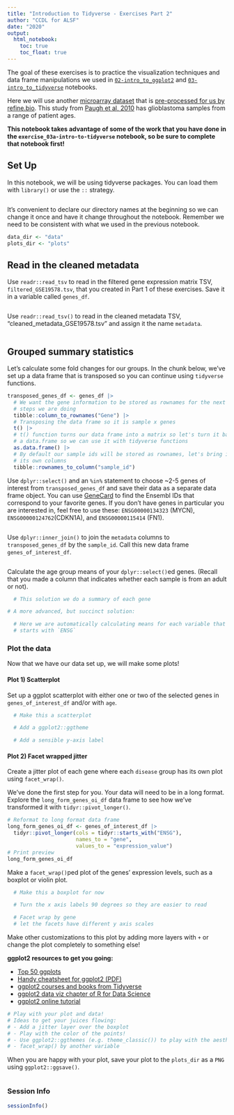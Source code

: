 ```yaml
---
title: "Introduction to Tidyverse - Exercises Part 2"
author: "CCDL for ALSF"
date: "2020"
output:
  html_notebook:
    toc: true
    toc_float: true
---
```


The goal of these exercises is to practice the visualization techniques and
data frame manipulations we used in [`02-intro_to_ggplot2`](02-intro_to_ggplot2-live.Rmd) and [`03-intro_to_tidyverse`](03-intro_to_tidyverse-live.Rmd) notebooks.

Here we will use another [microarray dataset](https://www.refine.bio/experiments/GSE19578/integrated-molecular-genetic-profiling-of-pediatric-high-grade-gliomas-reveals-key-differences-with-adult-disease) that is [pre-processed for us by refine.bio](http://docs.refine.bio/en/latest/main_text.html#processing-information).
This study from [Paugh et al, 2010](https://www.ncbi.nlm.nih.gov/pmc/articles/PMC2903336/) has glioblastoma samples from a range of patient ages.

**This notebook takes advantage of some of the work that you have done in the `exercise_03a-intro-to-tidyverse` notebook, so be sure to complete that notebook first!**

## Set Up

In this notebook, we will be using tidyverse packages.
You can load them with `library()` or use the `::` strategy.

```r

```

It's convenient to declare our directory names at the beginning so we can change it once and have it change throughout the notebook.
Remember we need to be consistent with what we used in the previous notebook.

```r
data_dir <- "data"
plots_dir <- "plots"
```

## Read in the cleaned metadata

Use `readr::read_tsv` to read in the filtered gene expression matrix TSV, `filtered_GSE19578.tsv`, that you created in Part 1 of these exercises.
Save it in a variable called `genes_df`.

```r

```

Use `readr::read_tsv()` to read in the cleaned metadata TSV, "cleaned_metadata_GSE19578.tsv" and assign it the name `metadata`.

```r

```

## Grouped summary statistics

Let's calculate some fold changes for our groups.
In the chunk below, we've set up a data frame that is transposed so you can continue using `tidyverse` functions.

```r
transposed_genes_df <- genes_df |>
  # We want the gene information to be stored as rownames for the next set of
  # steps we are doing
  tibble::column_to_rownames("Gene") |>
  # Transposing the data frame so it is sample x genes
  t() |>
  # t() function turns our data frame into a matrix so let's turn it back to
  # a data.frame so we can use it with tidyverse functions
  as.data.frame() |>
  # By default our sample ids will be stored as rownames, let's bring it out as
  # its own columns
  tibble::rownames_to_column("sample_id")
```

Use `dplyr::select()` and an `%in%` statement to choose ~2-5 genes of interest from `transposed_genes_df` and save their data as a separate data frame object.
You can use [GeneCard](https://www.genecards.org/) to find the Ensembl IDs that correspond to your favorite genes.
If you don't have genes in particular you are interested in, feel free to use these:
`ENSG00000134323` (MYCN), `ENSG00000124762`(CDKN1A), and
`ENSG00000115414` (FN1).

```r

```

Use `dplyr::inner_join()` to join the `metadata` columns to `transposed_genes_df` by the `sample_id`.
Call this new data frame `genes_of_interest_df`.

```r

```

Calculate the age group means of your `dplyr::select()`ed genes.
(Recall that you made a column that indicates whether each sample is from an adult or not).

```r

  # This solution we do a summary of each gene

# A more advanced, but succinct solution:

  # Here we are automatically calculating means for each variable that
  # starts with `ENSG`

```

### Plot the data

Now that we have our data set up, we will make some plots!

#### Plot 1) Scatterplot

Set up a ggplot scatterplot with either one or two of the selected genes in `genes_of_interest_df` and/or with `age`.

```r

  # Make this a scatterplot

  # Add a ggplot2::ggtheme

  # Add a sensible y-axis label

```

#### Plot 2) Facet wrapped jitter

Create a jitter plot of each gene where each `disease` group has its own plot using `facet_wrap()`.

We've done the first step for you.
Your data will need to be in a long format.
Explore the `long_form_genes_oi_df` data frame to see how we've transformed it with `tidyr::pivot_longer()`.

```r
# Reformat to long format data frame
long_form_genes_oi_df <- genes_of_interest_df |>
  tidyr::pivot_longer(cols = tidyr::starts_with("ENSG"),
                      names_to = "gene",
                      values_to = "expression_value")
# Print preview
long_form_genes_oi_df
```

Make a `facet_wrap()`ped plot of the genes' expression levels, such as a boxplot or violin plot.

```r

  # Make this a boxplot for now

  # Turn the x axis labels 90 degrees so they are easier to read

  # Facet wrap by gene
  # let the facets have different y axis scales

```

Make other customizations to this plot by adding more layers with `+` or change
the plot completely to something else!

**ggplot2 resources to get you going:**

- [Top 50 ggplots](http://r-statistics.co/Top50-Ggplot2-Visualizations-MasterList-R-Code.html)
- [Handy cheatsheet for ggplot2 (PDF)](https://github.com/rstudio/cheatsheets/raw/main/data-visualization.pdf)
- [ggplot2 courses and books from Tidyverse](https://ggplot2.tidyverse.org/)
- [ggplot2 data viz chapter of R for Data Science](https://r4ds.hadley.nz/data-visualize.html)
- [ggplot2 online tutorial](http://r-statistics.co/Complete-Ggplot2-Tutorial-Part1-With-R-Code.html)

```r
# Play with your plot and data!
# Ideas to get your juices flowing:
# - Add a jitter layer over the boxplot
# - Play with the color of the points!
# - Use ggplot2::ggthemes (e.g. theme_classic()) to play with the aesthetics
# - facet_wrap() by another variable
```

When you are happy with your plot, save your plot to the `plots_dir` as a `PNG` using `ggplot2::ggsave()`.

```r

```

### Session Info

```r
sessionInfo()
```

